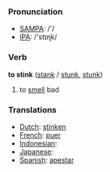 === Pronunciation ===
*[[w:SAMPA|SAMPA]]: /'/
*[[w:IPA|IPA]]: /'stɪɳk/

=== Verb ===

'''to stink''' ([[stank]] / [[stunk]], [[stunk]])

# to [[smell]] bad

=== Translations ===
*[[Dutch]]: [[stinken]]
*[[French]]: [[puer]]
*[[Indonesian]]: [[]]
*[[Japanese]]: [[]]
*[[Spanish]]: [[apestar]]